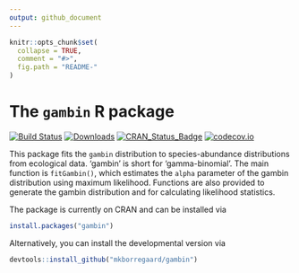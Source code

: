 ```yaml
---
output: github_document
---
```


<!-- README.md is generated from README.Rmd. Please edit that file -->

```r
knitr::opts_chunk$set(
  collapse = TRUE,
  comment = "#>",
  fig.path = "README-"
)
```


# The `gambin` R package
[![Build Status](https://travis-ci.org/mkborregaard/gambin.svg?branch=master)](https://travis-ci.org/mkborregaard/gambin)
[![Downloads](http://cranlogs.r-pkg.org/badges/gambin?color=brightgreen)](https://cran.r-project.org/package=gambin)
[![CRAN_Status_Badge](http://www.r-pkg.org/badges/version/gambin)](https://cran.r-project.org/package=gambin)
[![codecov.io](https://codecov.io/github/mkborregaard/gambin/coverage.svg?branch=master)](https://codecov.io/github/mkborregaard/gambin?branch=master)

This package fits the `gambin` distribution to species-abundance distributions from ecological data. 
'gambin' is short for 'gamma-binomial'. The main function is `fitGambin()`, which estimates the `alpha`
parameter of the gambin distribution using  maximum likelihood. Functions are also provided to generate 
the gambin distribution and for calculating likelihood statistics.

The package is currently on CRAN and can be installed via

```r
install.packages("gambin")
```

Alternatively, you can install the developmental version via

```r
devtools::install_github("mkborregaard/gambin")
```

